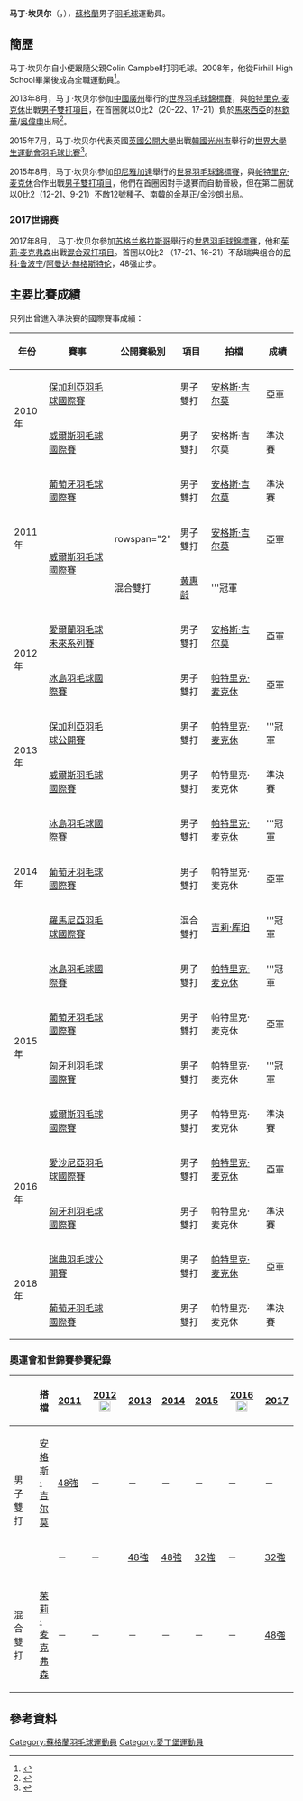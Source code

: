 {{noteTA|G1=Badminton}}
{{Infobox 羽球選手
| playername              = 马丁·坎贝尔<br />{{lang|en|Martin Robert Campbell}}
| image                   = Martin Campbell Badminton.jpg
| size                    = 250
| caption                 = 
| birth_name              = 
| date_of_birth           = {{birth_date_and_age|1990|7|26}}
| place_of_birth          = {{SCO}}[[爱丁堡|爱丁堡]]<ref name="Commonwealth">{{cite web|title=XX Commonwealth Games Athlete Biography - Martin Campbell|url=http://results.glasgow2014.com/athlete/lawn_bowls/1015780/martin_campbell.html|accessdate=2014-07-31|archive-date=2014-08-10|archive-url=https://web.archive.org/web/20140810121027/http://results.glasgow2014.com/athlete/lawn_bowls/1015780/martin_campbell.html|dead-url=no}}{{en}}</ref>
| height                  = {{height|m=1.84}}<ref name="Commonwealth"/>
| weight                  = {{weight|kg=73}}<ref name="Commonwealth"/>
| event                   = 男子雙打、混合雙打
| country                 = {{GBR}}<br/>{{SCO}}
| years_started           = 
| handedness              = 
| coach                   = 
| highest_ranking         = 第62位（男雙）
| date_of_highest_ranking = <ref name="ranking">[http://bwfcontent.tournamentsoftware.com/ranking/player.aspx?id=6246&player=113526 BWF World Ranking - Ranking of Martin CAMPBELL (42181)]{{en}}</ref>
| current_ranking         = 第74位（男雙-[[帕特里克·麦克休|麦克休]]）<br/>第303位（混雙-[[吉莉·库珀|吉莉·库珀]]）
| date_of_current_ranking = 2013年5月23日<ref>[http://bwfcontent.tournamentsoftware.com/ranking/category.aspx?id=6246&category=474 BWF World Ranking - BWF世界排名榜 (1/9/2014) - Men's doubles]{{en}}</ref><ref>[http://bwfcontent.tournamentsoftware.com/ranking/category.aspx?id=6246&category=476 BWF World Ranking - BWF世界排名榜 (1/9/2014) - Mixed doubles]{{en}}</ref>
| played                  = 7勝–10負（男單）<br/>55勝–49負（男雙）<br/>7勝–6負（混雙）
| titles                  = 
| bwf_profile             = A949A1F0-43EB-4C12-91F0-7165E77813C6
| bwf_id                  = 42181
| updated                 = 2014年1月14日
}}
{{MedalTableTop}}
{{MedalSport | 男子[[羽毛球|羽毛球]]}}
{{MedalCountry | {{SCO}}}}
{{MedalBottom}}
'''马丁·坎贝尔'''（{{lang|en|'''Martin Campbell'''}}，{{bd|1990年|7月26日}}），[[蘇格蘭|蘇格蘭]]男子[[羽毛球|羽毛球]]運動員。

==簡歷==
马丁·坎贝尔自小便跟隨父親Colin Campbell打羽毛球。2008年，他從Firhill High School畢業後成為全職運動員<ref>{{cite news|title=A Family Affair|url=http://www.inthewinningzone.com/wz/Magazine/September-2008---Paralympic-Special/A-Family-Affair/348/|newspaper=The Winning Zone|date=2008-09|accessdate=2014-02-09|archive-date=2014-02-22|archive-url=https://web.archive.org/web/20140222025227/http://www.inthewinningzone.com/wz/Magazine/September-2008---Paralympic-Special/A-Family-Affair/348/|dead-url=yes}}</ref>。

2013年8月，马丁·坎贝尔參加[[中國|中國]][[廣州|廣州]]舉行的[[2013年世界羽毛球錦標賽|世界羽毛球錦標賽]]，與[[帕特里克·麦克休|帕特里克·麦克休]]出戰[[2013年世界羽毛球錦標賽男子雙打項目|男子雙打項目]]，在首圈就以0比2（20-22、17-21）負於[[馬來西亞|馬來西亞]]的[[林欽華|林欽華]]/[[吳偉申|吳偉申]]出局<ref>{{cite news|title=世錦賽‧大馬男雙全過關|url=http://sports.sinchew.com.my/node/29290|newspaper=星洲网|date=2013-08-07|access-date=2014-01-14|archive-url=https://web.archive.org/web/20140115040937/http://sports.sinchew.com.my/node/29290|archive-date=2014-01-15|dead-url=yes}}</ref>。

2015年7月，马丁·坎贝尔代表英國[[英國公開大學|英國公開大學]]出戰[[韓國|韓國]][[光州市|光州市]]舉行的[[2015年夏季世界大學生運動會|世界大學生運動會]][[2015年夏季世界大學生運動會羽球比賽|羽毛球比賽]]<ref name="gwangju">{{cite web|title=Biography Overview - CAMPBELL Martin Robert|url=http://www.gwangju2015.com/IRS/eng/zb/engzb_badminton_biography_overview_n6302112_campbell_martin_robert.htm|publisher=2015 Gwangju Summer Universiade Organizing Committee|deadurl=yes|archiveurl=https://web.archive.org/web/20150924045309/http://www.gwangju2015.com/IRS/eng/zb/engzb_badminton_biography_overview_n6302112_campbell_martin_robert.htm|archivedate=2015-09-24}}{{en}}</ref>。

2015年8月，马丁·坎贝尔參加[[印尼|印尼]][[雅加達|雅加達]]舉行的[[2015年世界羽毛球錦標賽|世界羽毛球錦標賽]]，與[[帕特里克·麦克休|帕特里克·麦克休]]合作出戰[[2015年世界羽毛球錦標賽男子雙打項目|男子雙打項目]]，他們在首圈因對手退賽而自動晉級，但在第二圈就以0比2（12-21、9-21）不敵12號種子、南韓的[[金基正|金基正]]/[[金沙朗|金沙朗]]出局。

===2017世锦赛===
2017年8月，  马丁·坎贝尔參加[[苏格兰|苏格兰]][[格拉斯哥|格拉斯哥]]舉行的[[2017年世界羽毛球錦標賽|世界羽毛球錦標賽]]，他和[[茱莉·麦克弗森|茱莉·麦克弗森]]出戰[[2017年世界羽毛球錦標賽混合双打項目|混合双打項目]]。首圈以0比2 （17-21、16-21）不敌瑞典组合的[[尼科·鲁波宁|尼科·鲁波宁]]/[[阿曼达·赫格斯特伦|阿曼达·赫格斯特伦]]，48强止步。

==主要比賽成績==
只列出曾進入準決賽的國際賽事成績：
{| class=wikitable style="text-align:center; font-size:small;" 
!width="50"|年份
!width="180"|賽事
!width="80"|公開賽級別
!width="60"|項目
!width="130"|拍檔
!width="50"|成績
|-
!rowspan="2"|2010年
|[[2010年保加利亞羽毛球國際賽|保加利亞羽毛球國際賽]]
|{{BWFIC}}
|男子雙打
|[[安格斯·吉尔莫|安格斯·吉尔莫]]
|bgcolor="silver"|亞軍
|-
|[[2010年威爾斯羽毛球國際賽|威爾斯羽毛球國際賽]]
|{{BWFIS}}
|男子雙打
|安格斯·吉尔莫
|bgcolor="#b8860b"|準決賽
|-
!rowspan="3"|2011年
|[[2011年葡萄牙羽毛球國際賽|葡萄牙羽毛球國際賽]]
|{{BWFIS}}
|男子雙打
|[[安格斯·吉尔莫|安格斯·吉尔莫]]
|bgcolor="#b8860b"|準決賽
|-
|rowspan="2"|[[2011年威爾斯羽毛球國際賽|威爾斯羽毛球國際賽]]
|rowspan="2" {{BWFIS}}
|男子雙打
|[[安格斯·吉尔莫|安格斯·吉尔莫]]
|bgcolor="silver"|亞軍
|-
|混合雙打
|{{flagicon|MAS}} [[黄惠龄|黄惠龄]]
|bgcolor="gold"|'''冠軍
|-
!rowspan="2"|2012年
|[[2012年愛爾蘭羽毛球未來系列賽|愛爾蘭羽毛球未來系列賽]]
|{{BWFFS}}
|男子雙打
|[[安格斯·吉尔莫|安格斯·吉尔莫]]
|bgcolor="silver"|亞軍
|-
|[[2012年冰島羽毛球國際賽|冰島羽毛球國際賽]]
|{{BWFIS}}
|男子雙打
|[[帕特里克·麦克休|帕特里克·麦克休]]
|bgcolor="silver"|亞軍
|-
!rowspan="2"|2013年
|[[2013年保加利亞羽毛球公開賽|保加利亞羽毛球公開賽]]
|{{BWFIS}}
|男子雙打
|[[帕特里克·麦克休|帕特里克·麦克休]]
|bgcolor="gold"|'''冠軍
|-
|[[2013年威爾斯羽毛球國際賽|威爾斯羽毛球國際賽]]
|{{BWFIC}}
|男子雙打
|帕特里克·麦克休
|bgcolor="#b8860b"|準決賽
|-
!rowspan="3"|2014年
|[[2014年冰島羽毛球國際賽|冰島羽毛球國際賽]]
|{{BWFIS}}
|男子雙打
|[[帕特里克·麦克休|帕特里克·麦克休]]
|bgcolor="gold"|'''冠軍
|-
|[[2014年葡萄牙羽毛球國際賽|葡萄牙羽毛球國際賽]]
|{{BWFIS}}
|男子雙打
|帕特里克·麦克休
|bgcolor="silver"|亞軍
|-
|[[2014年羅馬尼亞羽毛球國際賽|羅馬尼亞羽毛球國際賽]]
|{{BWFIS}}
|混合雙打
|[[吉莉·库珀|吉莉·库珀]]
|bgcolor="gold"|'''冠軍
|-
!rowspan="4"|2015年
|[[2015年冰島羽毛球國際賽|冰島羽毛球國際賽]]
|{{BWFIS}}
|男子雙打
|[[帕特里克·麦克休|帕特里克·麦克休]]
|bgcolor="gold"|'''冠軍
|-
|[[2015年葡萄牙羽毛球國際賽|葡萄牙羽毛球國際賽]]
|{{BWFIS}}
|男子雙打
|帕特里克·麦克休
|bgcolor="silver"|亞軍
|-
|[[2015年匈牙利羽毛球國際賽|匈牙利羽毛球國際賽]]
|{{BWFIS}}
|男子雙打
|帕特里克·麦克休
|bgcolor="gold"|'''冠軍
|-
|[[2015年威爾斯羽毛球國際賽|威爾斯羽毛球國際賽]]
|{{BWFIC}}
|男子雙打
|帕特里克·麦克休
|bgcolor="#b8860b"|準決賽
|-
!rowspan="2"|2016年
|[[2016年愛沙尼亞羽毛球國際賽|愛沙尼亞羽毛球國際賽]]
|{{BWFIS}}
|男子雙打
|[[帕特里克·麦克休|帕特里克·麦克休]]
|bgcolor="silver"|亞軍
|-
|[[2016年匈牙利羽毛球國際賽|匈牙利羽毛球國際賽]]
|{{BWFIS}}
|男子雙打
|帕特里克·麦克休
|bgcolor="#b8860b"|準決賽
|-
!rowspan="2"|2018年
|[[2018年瑞典羽毛球公開賽|瑞典羽毛球公開賽]]
|{{BWFIS}}
|男子雙打
|[[帕特里克·麦克休|帕特里克·麦克休]]
|bgcolor="silver"|亞軍
|-
|[[2018年葡萄牙羽毛球國際賽|葡萄牙羽毛球國際賽]]
|{{BWFIS}}
|男子雙打
|帕特里克·麦克休
|bgcolor="#b8860b"|準決賽
|}
{{BWF賽事級別索引}}

===奧運會和世錦賽參賽紀錄===
{| class=wikitable style="text-align:center; font-size:small;" 
!
!搭檔
!width="50"|[[2011年世界羽毛球錦標賽|2011]]
!width="80"|[[2012年夏季奧林匹克運動會羽毛球比賽|2012]] [[File:Olympic_rings_without_rims.svg|20px]]
!width="50"|[[2013年世界羽毛球錦標賽|2013]]
!width="50"|[[2014年世界羽毛球錦標賽|2014]]
!width="50"|[[2015年世界羽毛球錦標賽|2015]]
!width="80"|[[2016年夏季奧林匹克運動會羽毛球比賽|2016]] [[File:Olympic_rings_without_rims.svg|20px]]
!width="50"|[[2017年世界羽毛球錦標賽|2017]]
|-
!rowspan="2" width="80"|男子雙打
|align="left"|[[安格斯·吉尔莫|安格斯·吉尔莫]]
|[[2011年世界羽毛球錦標賽男子雙打項目|48強]]
|－
|－
|－
|－
|－
|－
|-
|align="left"|{{nowrap|[[帕特里克·麦克休|帕特里克·麦克休]]}}
|－
|－
|[[2013年世界羽毛球錦標賽男子雙打項目|48強]]
|[[2014年世界羽毛球錦標賽男子雙打項目|48強]]
|[[2015年世界羽毛球錦標賽男子雙打項目|32強]]
|－
|[[2017年世界羽毛球錦標賽男子雙打項目|32強]]
|-
|
|-
!width="80"|混合雙打
|align="left"|[[茱莉·麦克弗森|茱莉·麦克弗森]]
|－
|－
|－
|－
|－
|－
|[[2017年世界羽毛球錦標賽混合雙打項目|48強]]
|}

== 參考資料 ==
{{Reflist}}

{{DEFAULTSORT:Campbell, Martin}}
[[Category:蘇格蘭羽毛球運動員|Category:蘇格蘭羽毛球運動員]]
[[Category:愛丁堡運動員|Category:愛丁堡運動員]]